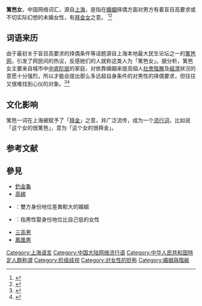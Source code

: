 '''篱笆女'''，中国网络词汇，源自[[上海|上海]]，是指在[[婚姻|婚姻]]择偶方面对男方有着盲目高要求或不切实际幻想的未婚女性，有[[拜金女|拜金女]]之意。 <ref name="新华网">{{cite web| title =上海“篱笆女”的嫁人概率| publisher =新华网| date =2009-06-26| url =http://news.xinhuanet.com/lady/2009-06/01/content_11466477.htm| accessdate =| author =申江服务导报| deadurl =yes| archiveurl =https://web.archive.org/web/20111019144503/http://news.xinhuanet.com/lady/2009-06/01/content_11466477.htm| archivedate =2011-10-19}}</ref><ref name="XNB">{{cite web| title =“篱笆女”是一种病毒？| publisher =新女报| date =2010-12-15| url =http://www.newoo.com/tashidai/qg/qght/201012/28703.shtml| accessdate =| author =兰玲| archive-url =https://web.archive.org/web/20140109020554/http://www.newoo.com/tashidai/qg/qght/201012/28703.shtml| archive-date =2014-01-09| dead-url =yes}}</ref>

==词语来历==
由于最初关于盲目高要求的择偶条件等话题源自上海本地最大民生论坛之一的[[篱笆网|篱笆网]]，引发了网民间的热议，反感她们的人就称这类人为「篱笆女」。据分析，篱笆女主要来自城市中[[中底阶层|中底阶层]]的家庭，对依靠婚姻来提高個人[[社會階層|社會階層]]及[[經濟|經濟]]狀況的意愿十分强烈，所以才能会提出那么多远超自身条件的对男性的择偶要求，但往往又很难找到心仪的对象。<ref name="网易">{{cite web| title = “篱笆女”PK“宽带山男”| publisher = 网易| date = 2011-08-08| url = http://money.163.com/11/0808/12/7AUGG6RU00253B0H.html| accessdate = | author = 福布斯中文网| archive-url = https://web.archive.org/web/20140108123214/http://money.163.com/11/0808/12/7AUGG6RU00253B0H.html| archive-date = 2014-01-08| dead-url = yes}}</ref><ref name="山西">{{cite web| title =篱笆女| publisher =山西晚报| date =2009-09-17| url =http://www.daynews.com.cn/culture/yd/834395.html| accessdate =| author =李雅丽| deadurl =yes| archiveurl =https://web.archive.org/web/20140109022451/http://www.daynews.com.cn/culture/yd/834395.html| archivedate =2014-01-09}}</ref>

==文化影响==
篱笆一词在上海被赋予了「[[拜金|拜金]]」之意，并广泛流传，成为一个[[流行词|流行词]]，比如说「这个女的很篱笆」，意为「这个女的很拜金」。

== 参考文献 ==
{{Reflist|2}}
==參見==
*[[釣金龜|釣金龜]]
*[[高嫁|高嫁]]
*{{link-en|懸殊婚配|Heterogamy}}：雙方身份地位差異較大的婚姻
* {{link-en|低娶|Hypogamy}}：指男性娶身份地位比自己低的女性
*[[三高男|三高男]]
*[[鳳凰男|鳳凰男]]

[[Category:上海语言|Category:上海语言]]
[[Category:中国大陆网络流行语|Category:中国大陆网络流行语]]
[[Category:中华人民共和国特定人群称谓|Category:中华人民共和国特定人群称谓]]
[[Category:阶级歧视|Category:阶级歧视]]
[[Category:对女性的贬称|Category:对女性的贬称]]
[[Category:婚姻與階級|Category:婚姻與階級]]